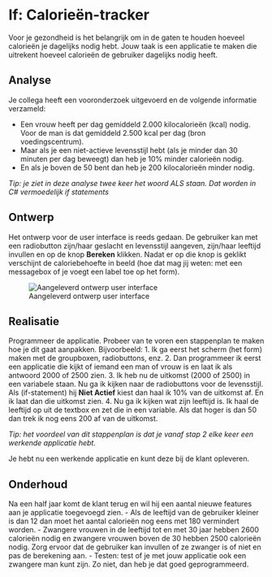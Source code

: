 # If: Calorieën-tracker

Voor je gezondheid is het belangrijk om in de gaten te houden hoeveel calorieën je dagelijks nodig hebt. Jouw taak is een applicatie te maken die uitrekent hoeveel calorieën de gebruiker dagelijks nodig heeft.

## Analyse

Je collega heeft een vooronderzoek uitgevoerd en de volgende informatie verzameld:

- Een vrouw heeft per dag gemiddeld 2.000 kilocalorieën (kcal) nodig. Voor de man is dat gemiddeld 2.500 kcal per dag (bron voedingscentrum).
- Maar als je een niet-actieve levensstijl hebt (als je minder dan 30 minuten per dag beweegt) dan heb je 10% minder calorieën nodig.
- En als je boven de 50 bent dan heb je 200 kilocalorieën minder nodig.

*Tip: je ziet in deze analyse twee keer het woord ALS staan. Dat worden in C# vermoedelijk if statements*

## Ontwerp

Het ontwerp voor de user interface is reeds gedaan. De gebruiker kan met een radiobutton zijn/haar geslacht en levensstijl aangeven, zijn/haar leeftijd invullen en op de knop
**Bereken** klikken. Nadat er op die knop is geklikt verschijnt de caloriebehoefte in beeld (hoe dat mag jij weten: met een messagebox of je voegt een label toe op het form).

![Aangeleverd ontwerp user interface](figures/Calorieen-tracker-ui.png)

## Realisatie

Programmeer de applicatie. Probeer van te voren een stappenplan te maken hoe je dit gaat aanpakken. Bijvoorbeeld:
1. Ik ga eerst het scherm (het form) maken met de groupboxen, radiobuttons, enz.
2. Dan programmeer ik eerst een applicatie die kijkt of iemand een man of vrouw is en laat ik als antwoord 2000 of 2500 zien.
3. Ik heb nu de uitkomst (2000 of 2500) in een variabele staan. Nu ga ik kijken naar de radiobuttons voor de levensstijl. Als (if-statement) hij **Niet Actief** kiest dan haal ik 10% van de uitkomst af. En ik laat dan die uitkomst zien.
4. Nu ga ik kijken wat zijn leeftijd is. Ik haal de leeftijd op uit de textbox en zet die in een variable. Als dat hoger is dan 50 dan trek ik nog eens 200 af van de uitkomst.

*Tip: het voordeel van dit stappenplan is dat je vanaf stap 2 elke keer een werkende applicatie hebt.*

Je hebt nu een werkende applicatie en kunt deze bij de klant opleveren.

## Onderhoud

Na een half jaar komt de klant terug en wil hij een aantal nieuwe features aan je applicatie toegevoegd zien.
- Als de leeftijd van de gebruiker kleiner is dan 12 dan moet het aantal calorieën nog eens met 180 vermindert worden.
- Zwangere vrouwen in de leeftijd tot en met 30 jaar hebben 2600 calorieën nodig en zwangere vrouwen boven de 30 hebben 2500 calorieën nodig. Zorg ervoor dat de gebruiker kan invullen of ze zwanger is of niet en pas de berekening aan.
- Testen: test of je met jouw applicatie ook een zwangere man kunt zijn. Zo niet, dan heb je dat goed geprogrammeerd.
